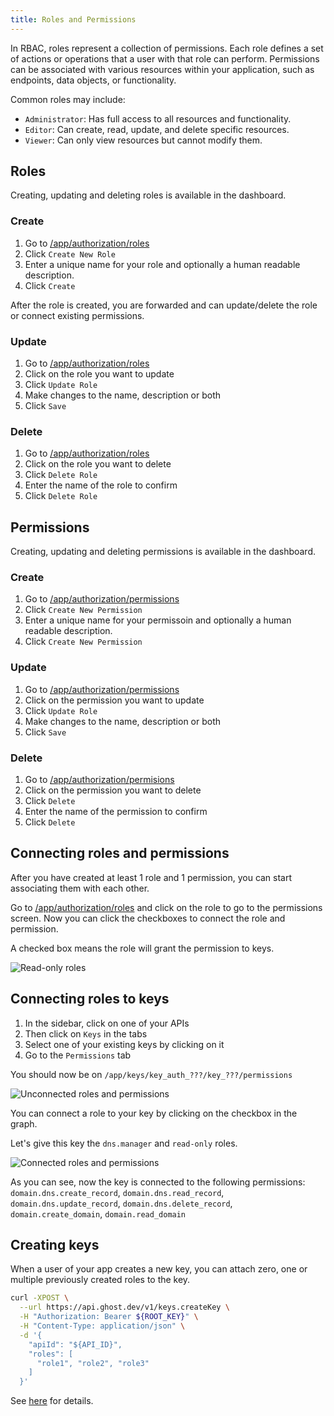 ```yaml
---
title: Roles and Permissions
---
```


In RBAC, roles represent a collection of permissions. Each role defines a set of actions or operations that a user with that role can perform. Permissions can be associated with various resources within your application, such as endpoints, data objects, or functionality.

Common roles may include:

- `Administrator`: Has full access to all resources and functionality.
- `Editor`: Can create, read, update, and delete specific resources.
- `Viewer`: Can only view resources but cannot modify them.

## Roles

Creating, updating and deleting roles is available in the dashboard.


### Create

1. Go to [/app/authorization/roles](https://app.ghost.com/authorization/roles)
2. Click `Create New Role`
3. Enter a unique name for your role and optionally a human readable description.
4. Click `Create`

After the role is created, you are forwarded and can update/delete the role or connect existing permissions.

### Update

1. Go to [/app/authorization/roles](https://app.ghost.com/authorization/roles)
2. Click on the role you want to update
3. Click `Update Role`
4. Make changes to the name, description or both
5. Click `Save`


### Delete

1. Go to [/app/authorization/roles](https://app.ghost.com/authorization/roles)
2. Click on the role you want to delete
3. Click `Delete Role`
4. Enter the name of the role to confirm
5. Click `Delete Role`

## Permissions
Creating, updating and deleting permissions is available in the dashboard.

### Create

1. Go to [/app/authorization/permissions](https://app.ghost.com/authorization/permissions)
2. Click `Create New Permission`
3. Enter a unique name for your permissoin and optionally a human readable description.
4. Click `Create New Permission`

### Update


1. Go to [/app/authorization/permissions](https://app.ghost.com/authorization/permissions)
2. Click on the permission you want to update
3. Click `Update Role`
4. Make changes to the name, description or both
5. Click `Save`
### Delete


1. Go to [/app/authorization/permisions](https://app.ghost.com/authorization/permisions)
2. Click on the permission you want to delete
3. Click `Delete`
4. Enter the name of the permission to confirm
5. Click `Delete`

## Connecting roles and permissions

After you have created at least 1 role and 1 permission, you can start associating them with each other.


Go to [/app/authorization/roles](https://app.ghost.com/authorization/roles) and click on the role to go to the permissions screen.
Now you can click the checkboxes to connect the role and permission.

A checked box means the role will grant the permission to keys.

<Frame>
  <img src="/apis/features/authorization/domains-roles-read-only.png" alt="Read-only roles"/>
  </Frame>






## Connecting roles to keys

1. In the sidebar, click on one of your APIs
2. Then click on `Keys` in the tabs
3. Select one of your existing keys by clicking on it
4. Go to the `Permissions` tab

You should now be on `/app/keys/key_auth_???/key_???/permissions`

<Frame>
  <img src="/apis/features/authorization/connections.png" alt="Unconnected roles and permissions"/>
  </Frame>


  You can connect a role to your key by clicking on the checkbox in the graph.

  Let's give this key the `dns.manager` and `read-only` roles.


<Frame>
  <img src="/apis/features/authorization/connections-connected.png" alt="Connected roles and permissions"/>
  </Frame>

As you can see, now the key is connected to the following permissions:
`domain.dns.create_record`, `domain.dns.read_record`, `domain.dns.update_record`, `domain.dns.delete_record`, `domain.create_domain`, `domain.read_domain`








## Creating keys

When a user of your app creates a new key, you can attach zero, one or multiple previously created roles to the key.

```bash
curl -XPOST \
  --url https://api.ghost.dev/v1/keys.createKey \
  -H "Authorization: Bearer ${ROOT_KEY}" \
  -H "Content-Type: application/json" \
  -d '{
    "apiId": "${API_ID}",
    "roles": [
      "role1", "role2", "role3"
    ]
  }'
```
See [here](/api-reference/keys/create) for details.
